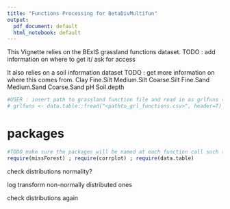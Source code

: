 ```yaml
---
title: "Functions Processing for BetaDivMultifun"
output:
  pdf_document: default
  html_notebook: default
---
```

This Vignette relies on the BExIS grassland functions dataset.
TODO : add information on where to get it/ ask for access

It also relies on a soil information dataset
TODO : get more information on where this comes from.
Clay	Fine.Silt	Medium.Silt	Coarse.Silt	Fine.Sand	Medium.Sand	Coarse.Sand	pH	Soil.depth


```r
#USER : insert path to grassland function file and read in as grlfuns (uncomment line below)
# grlfuns <- data.table::fread("<pathto_grl_functions.csv>", header=T)
```

# packages
```r
#TODO make sure the packages will be named at each function call such that they don't need to be loaded.
require(missForest) ; require(corrplot) ; require(data.table)
```



check distributions
normality?

log transform non-normally distributed ones

check distributions again
